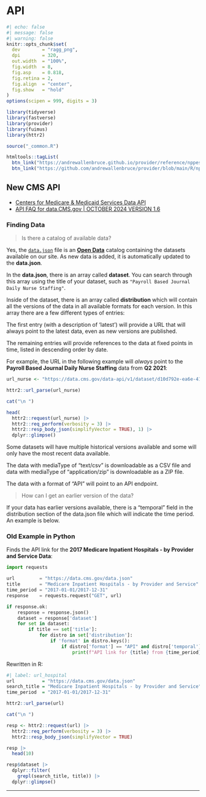 # API

```r
#| echo: false
#| message: false
#| warning: false
knitr::opts_chunk$set(
  dev        = "ragg_png",
  dpi        = 320,
  out.width  = "100%",
  fig.width  = 8,
  fig.asp    = 0.818,
  fig.retina = 2,
  fig.align  = "center",
  fig.show   = "hold"
)
options(scipen = 999, digits = 3)

library(tidyverse)
library(fastverse)
library(provider)
library(fuimus)
library(httr2)

source("_common.R")

htmltools::tagList(
  btn_link("https://andrewallenbruce.github.io/provider/reference/nppes.html", "Pkgdown"),
  btn_link("https://github.com/andrewallenbruce/provider/blob/main/R/nppes.R", "GitHub"))
```

## New CMS API

   * [Centers for Medicare & Medicaid Services Data API](https://data.cms.gov/api-docs)
   * [API FAQ for data.CMS.gov | OCTOBER 2024 VERSION 1.6](https://data.cms.gov/sites/default/files/2024-10/7ef65521-65a4-41ed-b600-3a0011f8ec4b/API%20Guide%20Formatted%201_6.pdf)

### Finding Data

> Is there a catalog of available data?

Yes, the [`data.json`](https://data.cms.gov/data.json) file is an [**Open Data**](https://resources.data.gov/resources/dcat-us/) catalog containing the datasets available on our site. As new data is added, it is automatically updated to the **data.json**.

In the **data.json**, there is an array called **dataset**. You can search through this array using the title of your dataset, such as `"Payroll Based Journal Daily Nurse Staffing"`. 

Inside of the dataset, there is an array called **distribution** which will contain all the versions of the data in all available formats for each version. In this array there are a few different types of entries:

The first entry (with a description of 'latest') will provide a URL that will always point to the latest data, even as new versions are published.

The remaining entries will provide references to the data at fixed points in time, listed in descending order by date. 

For example, the URL in the following example will *always* point to the **Payroll Based Journal Daily Nurse Staffing** data from **Q2 2021**:

```r
url_nurse <- "https://data.cms.gov/data-api/v1/dataset/d10d792e-ea6e-4145-8512-34efbc1be04b/data"

httr2::url_parse(url_nurse)

cat("\n ")

head(
  httr2::request(url_nurse) |> 
  httr2::req_perform(verbosity = 3) |> 
  httr2::resp_body_json(simplifyVector = TRUE), 1) |> 
  dplyr::glimpse()
```


Some datasets will have multiple historical versions available and some will only have the most recent data available.

The data with mediaType of "text/csv" is downloadable as a CSV file and data with mediaType of "application/zip" is downloadable as a ZIP file.

The data with a format of "API" will point to an API endpoint.

> How can I get an earlier version of the data?

If your data has earlier versions available, there is a "temporal" field in the distribution section of the data.json file which will indicate the time period. An example is below.

### Old Example in Python

Finds the API link for the **2017 Medicare Inpatient Hospitals - by Provider and Service Data**:

```python
import requests

url         = "https://data.cms.gov/data.json"
title       = "Medicare Inpatient Hospitals - by Provider and Service"
time_period = "2017-01-01/2017-12-31"
response    = requests.request("GET", url)

if response.ok:
    response = response.json()
    dataset = response['dataset']
    for set in dataset:
        if title == set['title']:
            for distro in set['distribution']:
                if 'format' in distro.keys():
                    if distro['format'] == "API" and distro['temporal'] == time_period:
                        print(f"API link for {title} from {time_period} is {distro['accessURL']}")
```

Rewritten in R:

```r
#| label: url_hospital
url          = "https://data.cms.gov/data.json"
search_title = "Medicare Inpatient Hospitals - by Provider and Service"
time_period  = "2017-01-01/2017-12-31"

httr2::url_parse(url)

cat("\n ")

resp <- httr2::request(url) |> 
  httr2::req_perform(verbosity = 3) |> 
  httr2::resp_body_json(simplifyVector = TRUE)

resp |> 
  head(10)

resp$dataset |> 
  dplyr::filter(
    grepl(search_title, title)) |> 
  dplyr::glimpse()
```


--------------------------------------------------------------------------------
